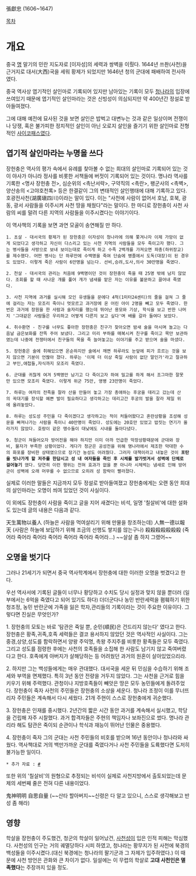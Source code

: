 張獻忠
(1606~1647)

[[목차]]
= 개요 =
중국 [[명]] 말기의 민란 지도자로 [이자성]의 세력과 쌍벽을 이뤘다. 1644년 쓰촨(사천)을 근거지로 대서(大西)국을 세워 황제가 되었지만 1646년 청의 군대에 패배하여 전사하였다.

중국 역사상 엽기적인 살인마로 기록되어 있지만 남아있는 기록이 모두 [[청]]나라의 입장에 쓰여있기 때문에 엽기적인 살인마라는 것은 신빙성이 의심되지만 약 400년간 정설로 받아들여졌다.

그에 대해 예전에 묘사된 것을 보면 살인은 밥벅고 대변누는 것과 같은 일상이며 전쟁이나 당쟁, 혹은 불가피한 정치적인 살인이 아닌 오로지 살인을 즐기기 위한 살인마로 전형적인 [[사이코패스]]였다.

== 엽기적 살인마라는 누명을 쓰다 ==
장헌충은 역사의 평가 속에서 유례를 찾아볼 수 없는 희대의 살인마로 기록되어 있는 것이 야사가 아니라 정사를 비롯한 서책들에 버젓이 기록되어 있는 것이다. 명나라 역사를 기록한 <명사 장헌충 전>, 심순위의 <촉난서략>, 구약직의 <촉란>, 팽군사의 <촉벽>, 양산송의 <고야호천록> 등은 한결같이 그의 변태적인 살인행태에 대해 기록하고 있다. 호광전사천(湖廣塡四川)이라는 말이 있다. 이는 "사천에 사람이 없어서 호남, 호북, 광동, 광서 사람들을 이주시켜 사천 땅을 채웠다"라는 말이다. 한 마디로 장헌충이 사천 사람의 씨를 말려 다른 지역의 사람들을 이주시켰다는 이야기이다.

이 역사책의 기록을 보면 과연 모골이 송연해질 만 하다.

 1. 초살 - 대서국의 황제가 된 장헌충은 이자성이 청나라에 의해 쫓겨나자 이제 가망이 없게 되었다고 생각하고 자신이 다스리고 있는 사천 지역의 사람들을 모두 죽이고자 했다. 그는 병사들을 사방으로 보내 보이는대로 죽이게 하고 수족 2백개를 가져오면 파총(하위장교)를 제수했다. 어떤 병사는 단 하루만에 수백명을 죽여 단숨에 병졸에서 도독(대장)이 된 경우도 있었다. 이렇게 죽은 사람이 6만명을 넘는다. 선비,승려,도사,의사 30만명을 죽였다. 

 2. 천살 - 대서국의 관리는 처음에 9백명이던 것이 장헌충이 죽을 때 25명 밖에 남지 않았다. 조회를 할 때 사나운 개를 풀어 개가 냄새를 맡은 자는 이유를 불문하고 끌어내 죽였다. 

 3. 사천 지역에 과거를 실시해 모인 유생들을 문에다 4척(1미터24센티)의 줄을 걸쳐 그 줄에 걸리는 자는 모조리 죽이니 멋모르고 과거장에 온 어린 아이 2명을 빼고 모두 죽였다. 한번은 과거에 장원을 한 사람과 술자리를 했는데 뛰어난 용모와 기상, 학식을 보고 반한 나머지 '그대같은 사람들은 우리하고 어떻게 다른지 보고 싶다'며 배를 갈라 들여다 보았다.

 4. 취수환연 - 친구를 너무도 좋아한 장헌충은 친구가 찾아오면 밤새 술을 마시며 놀고는 다음날 금은보화를 잔뜩 주어 보냈다. 그리고 미리 부하를 매복시켜 친구를 죽이고 목만 보관하였는데 나중에 전쟁터에서 친구들의 목을 죽 늘어놓고는 이야기를 주고 받으며 술을 마셨다.

 5. 장헌충은 술에 취해있으면 온순하지만 술에서 깨면 하루라도 눈앞에 피가 흐르는 것을 보지 않으면 기분이 언짢아 졌다. 하루는 '이제 더 이상 죽일 사람이 없단 말인가'라고 절규하고 부인,애첩들,자식까지 모조리 죽였다.

 6. 군대를 귀찮게 여겨 5백명만 남기고 다 죽이고자 하여 밀고를 하게 해서 조그마한 잘못만 있으면 모조리 죽였다. 이렇게 위군 75만, 영병 23만명이 죽었다.

 7. 하루는 여자의 전족을 잘라 산을 만들어 놓고 가장 총애하는 후궁을 데리고 갔는데 산의 꼭대기를 장식할 예쁜 발이 필요하다고 생각하고는 데리고간 후궁의 발을 잘라 제일 위에 올려놓았다. 

 8. 하루는 성도성 주민을 다 죽이겠다고 생각하고는 적이 처들어왔다고 혼란상황을 조성해 성문을 빠져나가는 사람을 죽이니 40만명이 죽었다. 성도에는 20호만 있었고 밥짓는 연기가 올라가지 않았다. 호랑이 같은 맹수들이 대낮에도 시내를 돌아다녔다.

 9. 청군이 쳐들어오자 방어전을 해야 하지만 이미 아까 언급한 막장상황때문에 군대와 장비, 물자가 부족한 상황이었다. 게다가 청군은 공성전을 위해 명나라에서 제조한 막대한 수의 화포를 장비한 상태였으므로 장기간 농성도 어려웠다. 그러자 대책이라고 내놓은 것이 '''포탄을 빗나가게 할 저주를 한답시고 성 내 여자들을 죽인 후 시체를 발가벗겨서 성벽에 단체로 걸어놓기''' 였다. 당연히 이런 행위는 전혀 효과가 없을 뿐 아니라 시체썩는 냄새로 인해 방어군이 성벽에 오래 머무를 수 없으므로 오히려 성 함락이 빨라졌다.

실제로 이러한 말들은 지금까지 모두 정설로 받아들여졌고 장헌충에게는 오랜 동안 희대의 살인마라는 오명이 씌여 있었던 것이 사실이다.

이 외에도 장헌충이 사람을 죽이고 글을 지어 새겼다는 비석, 일명 '칠살비'에 대한 설화도 있는데 글의 내용은 다음과 같다.

天生萬物以養人 (하늘은 사람을 먹여살리기 위해 만물을 창조하는데)
人無一德以報天 (사람은 하늘에 보답하기 위해 조금의 선행도 쌓지를 않는구나)
殺殺殺殺殺殺殺 (죽어라 죽어라 죽어라 죽어라 죽어라 죽어라 죽어라...) ~~살살 좀 하지 그랬어~~
== 오명을 벗기다 ==
그러나 21세기가 되면서 중국 역사학계에서 장헌충에 대한 이러한 오명을 벗겼다고 한다.

우선 역사서에 기록된 글들이 너무나 황당하고 수치도 당시 실정과 맞지 않을 뿐더러 (일부에서는 6억을 죽였다고 되어 있기도 하다) 더더군다나 농민 반란세력을 폄훼하기 위한 청조정, 농민 반란군에 가족을 잃은 학자,관리들의 기록이라는 것이 주요한 이유이다. 그렇다면 진실은 무엇인가? 

1. 장헌충의 모토는 바로 '탐관은 죽일 뿐, 순민(順民)은 건드리지 않는다' 였다고 한다. 장헌충은 황족,귀족,호족 세력들은 결코 용서하지 않았던 것은 역사적인 사실이다. 그는 중경,상양,성도를 함락하면서 양왕 주익명, 촉왕 주지주를 비롯한 황족들은 모두 죽였다. 그리고 성도를 점령한 후에는 사천의 호족들을 소집해 한 사람도 남기지 않고 죽여버렸다고 한다. 호족에게 아버지가 살해당하는 등 어려웠던 과거의 원혼이 살아있었으리라. 

2. 하지만 그는 백성들에게는 매우 관대했다. 대서국을 세운 뒤 민심을 수습하기 위해 조세와 부역을 면제했다. 특히 3년 동안 전량을 거두지 않았다. 그는 사천을 근거로 힘을 키우기 위해 주력했다. 관청이나 지방호족들이 빼앗은 땅은 모두 농민들에게 돌려주었다. 장헌충이 죽자 사천의 주민들은 장헌충의 소상을 세운다. 청나라 조정이 이를 무너뜨리자 주민들은 계속해서 다시 세웠다. 21개 주현이 스스로 장헌충에게 귀순했다. 

3. 장헌충은 인재를 중시했다. 2년간의 짧은 시간 동안 과거를 계속해서 실시했고, 학당을 건립해 자주 시찰했다. 과거 합격자들은 주현의 책임자나 보좌진으로 썼다. 명나라 관리라 해도 탐관은 죽이되 순관이나 학식과 재능이 뛰어난 인물은 중용했다. 

4. 장헌충이 죽자 그의 군대는 사천 주민들의 비호를 받으며 16년 동안이나 청나라와 싸웠다. 역사책대로 거의 백만가까운 군대를 죽였다거나 사천 주민들을 도륙했다면 도저히 불가능한 일이다.

 * 추가 자료 : [http://blog.daum.net/shanghaicrab/10348044 #]

또한 위의 '칠살비'의 원형으로 추정되는 비석이 실제로 사천지방에서 출토되었는데 문제의 세번째 줄은 전혀 다른 내용이었다.

鬼神明明 自思自量 (~~산타 할아버지~~신령은 다 알고 있으니, 스스로 생각해보고 반성 좀 해라)

== 영향 ==
학살을 장헌충이 주도했건, 청군의 학살이 일어났건, [[사천성]]이 입은 인적 피해는 막심했다. 사천성의 인구는 거의 궤멸당하다 시피 하였고, 청나라는 황무지가 된 사천에 북경의 백성들을 이주시켰다.(대신 북경에는 청나라의 팔기군과 그 자제가 입주하였다.) 이 때문에 사천 방언은 관화와 큰 차이가 없다. 일설에는 이 무렵의 학살로 '''고대 사천인은 멸족했다'''는 주장까지 있을 정도.

